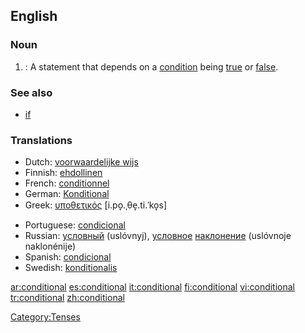==English==
===Noun===
#{{grammar}}: A statement that depends on a [[condition]] being [[true]] or [[false]].

===See also===
*[[if]]

===Translations===
{{top}}
*Dutch: [[voorwaardelijke wijs]] {{m}}
*Finnish: [[ehdollinen]]
*French: [[conditionnel]] {{m}}
*German: [[Konditional]] {{n}}
*Greek: [[υποθετικός]] [i.po̞.ˌθe̞.ti.ˈko̞s] {{m}}
{{mid}}
*Portuguese: [[condicional]] {{m}}
*Russian: [[условный]] (uslóvnyj), [[условный|условное]] [[наклонение]] (uslóvnoje naklonénije) {{n}}
*Spanish: [[condicional]] {{m}}
*Swedish: [[konditionalis]]
{{bottom}}

[[Category:Tenses]]

[[ar:conditional]]
[[es:conditional]]
[[it:conditional]]
[[fi:conditional]]
[[vi:conditional]]
[[tr:conditional]]
[[zh:conditional]]